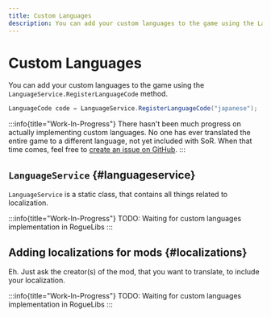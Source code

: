 ```yaml
---
title: Custom Languages
description: You can add your custom languages to the game using the LanguageService.RegisterLanguageCode method. There hasn't been much progress on actually implementing custom languages. No one has ever translated the entire game to a different language, not yet included with SoR. When that time comes, feel free to create an issue on GitHub.
---
```


# Custom Languages

You can add your custom languages to the game using the `LanguageService.RegisterLanguageCode` method.

```csharp title="/MyAwesomeProject/MyAwesomeLanguages.cs"
LanguageCode code = LanguageService.RegisterLanguageCode("japanese");
```

:::info{title="Work-In-Progress"}
There hasn't been much progress on actually implementing custom languages. No one has ever translated the entire game to a different language, not yet included with SoR. When that time comes, feel free to [create an issue on GitHub](https://github.com/Chasmical/RogueLibs/issues/new/choose).
:::

## `LanguageService` {#languageservice}

`LanguageService` is a static class, that contains all things related to localization.

:::info{title="Work-In-Progress"}
TODO: Waiting for custom languages implementation in RogueLibs
:::

## Adding localizations for mods {#localizations}

Eh. Just ask the creator(s) of the mod, that you want to translate, to include your localization.

:::info{title="Work-In-Progress"}
TODO: Waiting for custom languages implementation in RogueLibs
:::
